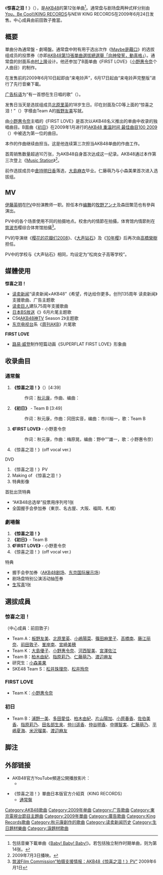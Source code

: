 {{noteTA
|T=zh-tw:驚喜的淚水！;zh-cn:惊喜之泪！;zh-hk:驚喜之淚！;
|1=zh-tw:驚喜的淚水;zh-cn:惊喜之泪;zh-hk:驚喜之淚;
}}
{{Infobox Single
| Name           = 《驚喜之淚！》
| Cover          = Namida original.gif
| Caption        = 通常盘
| Artist         = [[AKB48|AKB48]]
| Album          = [[神曲集|神曲集]]
| A-side         = 
| B-side         = 《初日》<br/>《FIRST LOVE》
| Released       = 2009年6月24日
| Format         = [[单曲|单曲]]
| Recorded       = 2009年<br/>{{JPN}}  
| Genre          = [[J-POP|J-POP]]
| Length         = 17分54秒
| Label          = [[King_Records|You，Be Cool!/KING RECORDS]]<small>（通常盘）</small><br/>[[King_Records|NEW KING RECORDS]]<small>（剧场盘）</small>
| Writer         = [[秋元康|秋元康]]（作词）<br/>{{link-ja|井上義正|井上ヨシマサ}}（作曲 #1）<br/>冈田实音（作曲 #2）
| Producer       = 秋元康
| Certification  = *金（唱片、手機全曲付費下載、電腦下載，日本唱片協會）
| Chart position = * Oricon單曲週榜第2名
* Oricon單曲月榜第5名<small>（2009年7月）</small>
| Last single    = 《[[10年樱|10年樱]]》<br/>（2009年）
| This single    = '''《惊喜之泪！》'''<br />（2009年）
| Next single    = 《[[Maybe是藉口|Maybe是藉口]]》<br/>（2009年）
| Misc           =  
}}
《'''惊喜之泪！'''》（{{lang-ja|涙サプライズ!}}），是[[AKB48|AKB48]]的第12张单曲<ref>包括音樂下載单曲《[[Baby!_Baby!_Baby!|Baby! Baby! Baby!]]》。若包括独立制作时期单曲，则为第14张。</ref>。通常盘与剧场盘两种式样分别由[[King_Records|You，Be Cool!/KING RECORDS]]与NEW KING RECORDS在2009年6月24日发售。中心成員由前田敦子擔當。

== 概要 ==
單曲分為通常盤・劇場盤。通常盘中附有用于选出次作《[[Maybe是藉口|Maybe是藉口]]》的选拔组成员的投票券（亦即[[AKB48第13張單曲選拔總選舉「向神發誓，動真格」|AKB48第13張單曲選拔總選舉「向神發誓，動真格」]]）。通常盘的封面系由[[村上隆|村上隆]]设计。他还参加了B面单曲《FIRST LOVE》（[[小野惠令奈|小野惠令奈]]个人曲目）的制作。

在发售前的2009年6月10日起即由“来电铃声”，6月17日起由“来电铃声完整版”进行了先行音樂下載。

[[广告标语|广告标语]]为“有一首想在生日唱的歌”（{{lang|ja|お誕生日に歌いたい歌がある}}）。

发售日当天是选拔组成员[[北原里英|北原里英]]的18岁生日。印在封面及CD等上面的“惊喜之泪！”（{{lang|ja|涙サプライズ!}}）字樣由Team A的[[板野友美|板野友美]]写就。

由[[小野惠令奈|小野惠令奈]]主唱的《FIRST LOVE》是首次以AKB48名义推出的单曲中收录的独唱曲目。B面曲《[[TeamB_3rd_Stage「睡衣兜風」|初日]]》在2009年1月进行的[[AKB48_重温时间_最佳曲目100_2009|AKB48 重温时间 最佳曲目100 2009]]（{{lang|ja|AKB48 リクエストアワーセットリストベスト100 2009}}）中被选为第一位的曲目。

本作的作曲继续由{{link-ja|井上義正|井上ヨシマサ}}担当。这是他连续第三次担当AKB48单曲的作曲工作。

首周销售数量超過10万张，为AKB48自身首次达成这一纪录。AKB48通过本作第三次登上《[[Music_Station|Music Station]]》<ref>2009年7月3日播映。</ref>。

前作选拔成员中[[倉持明日香|倉持明日香]]落选，[[大島麻衣|大島麻衣]]毕业。仁藤萌乃与小森美果首次进入选拔组。

== MV ==
[[伊藤英明|伊藤英明]]在[[音乐影片|PV]]中扮演教师一职。担任本作[[编舞|编舞]]的[[牧野アンナ|牧野アンナ]]及森田繁范也有參與演出。

PV中的各个场景使用不同的拍摄地点。校舍内的情節在{{Link-ja|尚美学園大学|尚美学園大学}}拍攝，体育馆内情節則在[[筑波市|筑波市]]樱综合体育馆拍攝<ref>[http://www.tfcr.jp/?p=230 筑波Film Commission“拍摄支援情报：AKB48《惊喜之泪！》PV”] {{Wayback|url=http://www.tfcr.jp/?p=230 |date=20201021172742 }} 2009年6月1日</ref>。

PV的导演继《[[樱花的花瓣们2008|樱花的花瓣们2008]]》、《[[大声钻石|大声钻石]]》及《[[10年樱|10年樱]]》后再次由[[高橋榮樹|高橋榮樹]]担任。

PV中的学校与《大声钻石》相同，均设定为“松岗女子高等学校”。

== 媒體使用 ==
'''惊喜之泪！'''
* [[读卖新闻|读卖新闻]]“读卖新闻×AKB48”《希望，传达给你更多。创刊135周年 读卖新闻》支援歌曲、广告主题歌
* [[读卖巨人|读卖巨人]]建队75周年支援歌曲
* [[日本BS放送|日本BS放送]]《{{Link-ja|伊集院光的新节目|伊集院光のしんばんぐみ}}》6月片尾主题歌
* CS《[[AKB48神TV|AKB48神TV]] Season 2》主题歌
* [[东京电视台|东京电视台]]系《[[周刊AKB|周刊AKB]]》片尾歌
'''FIRST LOVE'''
* [[路易·威登|路易·威登]]制作短篇动画《SUPERFLAT FIRST LOVE》形象曲

== 收录曲目 ==
=== 通常盤 ===
# '''《惊喜之泪！》'''（{{lang|ja|涙サプライズ!}}）[4:39]
#: 作词：[[秋元康|秋元康]]，作曲、编曲：{{link-ja|井上義正|井上ヨシマサ}}
# '''《初日》''' - Team B [3:49]
#: 作词：秋元康，作曲：冈田实音，编曲：市川裕一，歌：Team B
# '''《FIRST LOVE》''' - 小野恵令奈
#: 作词：秋元康，作曲：梅原晃，编曲：野中"{{lang|ja|まさ}}"雄一，歌：小野惠令奈）
# 《惊喜之泪！》(off vocal ver.)
; DVD
# 《惊喜之泪！》PV
# Making of 《惊喜之泪！》
# 特典影像
; 首批出货特典
* “AKB48总选举”投票用序列号1张
* 全国握手会參加券（東京、名古屋、大阪、福岡、札幌）

=== 劇場盤 ===
# '''《惊喜之泪！》'''
# '''《初日》'''- Team B
# '''《FIRST LOVE》''' - 小野恵令奈
# 《惊喜之泪！》(off vocal ver.)
; 特典
* 握手会參加券（[[AKB48剧场|AKB48剧场]]、[[东京国际展示场|东京国际展示场]]）
* 剧场盘特别公演活动抽签券
* [[生写真|生写真]]1张

== 選拔成員 ==
=== 惊喜之泪！ ===
（中心成員：前田敦子）
* Team A：[[板野友美|板野友美]]、[[北原里英|北原里英]]、[[小嶋陽菜|小嶋陽菜]]、[[篠田麻里子|篠田麻里子]]、[[高橋南|高橋南]]、[[藤江丽奈|藤江丽奈]]、[[前田敦子|前田敦子]]、[[峯岸南|峯岸南]]、[[宮崎美穂|宮崎美穂]]
* Team K：[[大島優子|大島優子]]、[[小野惠令奈|小野惠令奈]]、[[河西智美|河西智美]]、[[宮澤佐江|宮澤佐江]]
* Team B：[[柏木由紀|柏木由紀]]、[[指原莉乃|指原莉乃]]、[[仁藤萌乃|仁藤萌乃]]、[[渡辺麻友|渡辺麻友]]
* 研究生：[[小森美果|小森美果]]
* SKE48 Team S：[[松井珠理奈|松井珠理奈]]、[[松井玲奈|松井玲奈]]

=== FIRST LOVE ===
* Team K：[[小野惠令奈|小野惠令奈]]

=== 初日 ===
* Team B：[[浦野一美|浦野一美]]、[[多田愛佳|多田愛佳]]、[[柏木由紀|柏木由紀]]、[[片山陽加|片山陽加]]、[[小原春香|小原春香]]、[[佐伯美香|佐伯美香]]、[[指原莉乃|指原莉乃]]、[[田名部生来|田名部生来]]、[[仲川遥香|仲川遥香]]、[[仲谷明香|仲谷明香]]、[[中塚智実|中塚智実]]、[[仁藤萌乃|仁藤萌乃]]、[[平嶋夏海|平嶋夏海]]、[[米沢瑠美|米沢瑠美]]、[[渡辺麻友|渡辺麻友]]

== 脚注 ==
{{reflist}}
 
== 外部链接 ==
*AKB48官方YouTube頻道公開播放影片：
**{{YouTube|pKQlKygAMrg|《惊喜之泪！》PV}}

* 《惊喜之泪！》單曲日本版官方介紹頁（KING RECORDS）{{ja}}
** [http://www.kingrecords.co.jp/cs/g/gKIZM-33/ 通常盤] {{Wayback|url=http://www.kingrecords.co.jp/cs/g/gKIZM-33/ |date=20200813075526 }}

{{AKB48歌曲}}
{{SKE48}}

{{DEFAULTSORT:Namida Surprise}}
[[Category:AKB48歌曲|Category:AKB48歌曲]]
[[Category:2009年单曲|Category:2009年单曲]]
[[Category:广告歌曲|Category:广告歌曲]]
[[Category:東京電視台節目主題曲|Category:東京電視台節目主題曲]]
[[Category:2009年單曲|Category:2009年單曲]]
[[Category:廣告歌曲|Category:廣告歌曲]]
[[Category:King_Records歌曲|Category:King Records歌曲]]
[[Category:秋元康創作的歌曲|Category:秋元康創作的歌曲]]
[[Category:读卖新闻历史|Category:读卖新闻历史]]
[[Category:生日題材樂曲|Category:生日題材樂曲]]
[[Category:淚題材歌曲|Category:淚題材歌曲]]